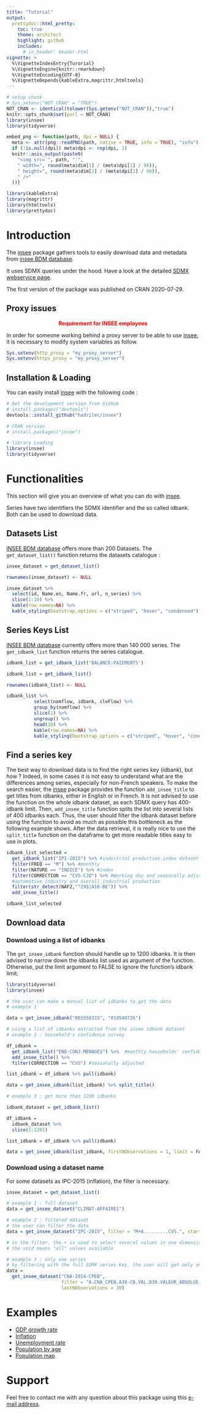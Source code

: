---
title: "Tutorial"
output:
  prettydoc::html_pretty:
    toc: true
    theme: architect
    highlight: github
    includes:
      # in_header: header.html
vignette: >
  %\VignetteIndexEntry{Turorial} 
  %\VignetteEngine{knitr::rmarkdown} 
  %\VignetteEncoding{UTF-8}
  %\VignetteDepends{kableExtra,magrittr,htmltools}
---

```{r setup,echo=FALSE, include=FALSE}
# setup chunk
# Sys.setenv("NOT_CRAN" = "TRUE")
NOT_CRAN <- identical(tolower(Sys.getenv("NOT_CRAN")),"true")
knitr::opts_chunk$set(purl = NOT_CRAN)
library(insee)
library(tidyverse)

embed_png <- function(path, dpi = NULL) {
  meta <- attr(png::readPNG(path, native = TRUE, info = TRUE), "info")
  if (!is.null(dpi)) meta$dpi <- rep(dpi, 2)
  knitr::asis_output(paste0(
    "<img src='", path, "'",
    " width=", round(meta$dim[1] / (meta$dpi[1] / 96)),
    " height=", round(meta$dim[2] / (meta$dpi[2] / 96)),
    " />"
  ))}
```

```{r message=FALSE, warning=FALSE, include=FALSE}
library(kableExtra)
library(magrittr)
library(htmltools)
library(prettydoc)
```

# Introduction

The [insee](https://CRAN.R-project.org/package=insee) package gathers tools to easily download data and metadata from [insee BDM database](https://www.insee.fr/en/information/2512785). 

It uses SDMX queries under the hood. Have a look at the detailed [SDMX webservice page](https://www.insee.fr/en/information/2868055).

The first version of the package was published on CRAN 2020-07-29.

## Proxy issues

<center><font color="red"> **Requirement for INSEE employees**</font></center>

In order for someone working behind a proxy server to be able to use [insee](https://CRAN.R-project.org/package=insee), it is necessary to modify system variables as follow.

```{r, message = FALSE, warning = FALSE, eval = FALSE}
Sys.setenv(http_proxy = "my_proxy_server")
Sys.setenv(https_proxy = "my_proxy_server")
```

## Installation & Loading

You can easily install [insee](https://CRAN.R-project.org/package=insee) with the following code :

```{r, message = FALSE, warning = FALSE, eval = FALSE}
# Get the development version from GitHub 
# install.packages("devtools")
devtools::install_github("hadrilec/insee")

# CRAN version
# install.packages("insee")

# library Loading
library(insee)
library(tidyverse)
```

# Functionalities

This section will give you an overview of what you can do with [insee](https://CRAN.R-project.org/package=insee).

Series have two identifiers the SDMX identifier and the so called idbank. Both can be used to download data.

## Datasets List

[INSEE BDM database](https://www.insee.fr/en/information/2512785) offers more than 200 Datasets. The <code>get_dataset_list()</code> function returns the datasets catalogue :

```{r, message = FALSE, warning = FALSE, eval = NOT_CRAN}
insee_dataset = get_dataset_list() 
```

```{r echo = FALSE, message = FALSE, warning = FALSE, eval = NOT_CRAN}
rownames(insee_dataset) <- NULL

insee_dataset %>% 
  select(id, Name.en, Name.fr, url, n_series) %>% 
  slice(1:10) %>% 
  kable(row.names=NA) %>% 
  kable_styling(bootstrap_options = c("striped", "hover", "condensed"))
```

## Series Keys List

[INSEE BDM database](https://www.insee.fr/en/information/2512785) currently offers more than 140 000 series. The <code>get_idbank_list</code> function returns the series catalogue.

```{r, message=FALSE,warning=FALSE,eval=NOT_CRAN}
idbank_list = get_idbank_list('BALANCE-PAIEMENTS')
```

```{r echo=FALSE, message=FALSE, warning=FALSE,eval=NOT_CRAN}
idbank_list = get_idbank_list()

rownames(idbank_list) <- NULL

idbank_list %>% 
          select(nomflow, idbank, cleFlow) %>%   
          group_by(nomflow) %>% 
          slice(1) %>% 
          ungroup() %>% 
          head(10) %>%
          kable(row.names=NA) %>% 
          kable_styling(bootstrap_options = c("striped", "hover", "condensed"))


```

## Find a series key

The best way to download data is to find the right series key (idbank), but how ? Indeed, in some cases it is not easy to understand what are the differences among series, especially for non-French speakers.
To make the search easier, the [insee](https://CRAN.R-project.org/package=insee) package provides the function <code>add_insee_title</code> to get titles from idbanks, either in English or in French. It is not advised to use the function on the whole idbank dataset, as each SDMX query has 400-idbank limit. Then, <code>add_insee_title</code> function splits the list into several lists of 400 idbanks each. Thus, the user should filter the idbank dataset before using the function to avoid as much as possible this bottleneck as the following example shows. After the data retrieval, it is really nice to use the <code>split_title</code> function on the dataframe to get more readable titles easy to use in plots.

```{r message=FALSE, warning=FALSE,eval=FALSE}

idbank_list_selected =
  get_idbank_list("IPI-2015") %>% #industrial production index dataset
  filter(FREQ == "M") %>% #monthly
  filter(NATURE == "INDICE") %>% #index
  filter(CORRECTION == "CVS-CJO") %>% #Working day and seasonally adjusted SA-WDA
  #automotive industry and overall industrial production
  filter(str_detect(NAF2,"^29$|A10-BE")) %>% 
  add_insee_title()

idbank_list_selected

```

## Download data

### Download using a list of idbanks

The <code>get_insee_idbank</code> function should handle up to 1200 idbanks.
It is then advised to narrow down the idbanks list used as argument of the function.
Otherwise, put the limit argument to FALSE to ignore the function's idbank limit.

```{r message=FALSE, warning=FALSE,eval=FALSE}
library(tidyverse)
library(insee)

# the user can make a manual list of idbanks to get the data 
# example 1

data = get_insee_idbank("001558315", "010540726")

# using a list of idbanks extracted from the insee idbank dataset
# example 2 : household's confidence survey

df_idbank = 
  get_idbank_list("ENQ-CONJ-MENAGES") %>%  #monthly households' confidence survey
  add_insee_title() %>% 
  filter(CORRECTION == "CVS") #seasonally adjusted

list_idbank = df_idbank %>% pull(idbank)

data = get_insee_idbank(list_idbank) %>% split_title()

# example 3 : get more than 1200 idbanks

idbank_dataset = get_idbank_list()

df_idbank = 
  idbank_dataset %>%
  slice(1:1201)

list_idbank = df_idbank %>% pull(idbank)

data = get_insee_idbank(list_idbank, firstNObservations = 1, limit = FALSE)

```

### Download using a dataset name

For some datasets as IPC-2015 (inflation), the filter is necessary.

```{r message=FALSE, warning=FALSE,eval=FALSE}

insee_dataset = get_dataset_list() 

# example 1 : full dataset
data = get_insee_dataset("CLIMAT-AFFAIRES")

# example 2 : filtered dataset 
# the user can filter the data
data = get_insee_dataset("IPC-2015", filter = "M+A.........CVS.", startPeriod = "2015-03")

# in the filter, the + is used to select several values in one dimension, like an "and" statement
# the void means "all" values available

# example 3 : only one series
# by filtering with the full SDMX series key, the user will get only one series
data = 
  get_insee_dataset("CNA-2014-CPEB",
                    filter = "A.CNA_CPEB.A38-CB.VAL.D39.VALEUR_ABSOLUE.FE.EUROS_COURANTS.BRUT",
                    lastNObservations = 10)

```

# Examples 

* [GDP growth rate](https://hadrilec.github.io/insee/articles/v2_gdp-vignettes.html)
* [Inflation](https://hadrilec.github.io/insee/articles/v3_inflation-vignettes.html)
* [Unemployment rate](https://hadrilec.github.io/insee/articles/v4_unem-vignettes.html)
* [Population by age](https://hadrilec.github.io/insee/articles/v5_pop-vignettes.html)
* [Population map](https://hadrilec.github.io/insee/articles/v6_pop_map-vignettes.html)


# Support
Feel free to contact me with any question about this package using this [e-mail address](mailto:leclerc.hadrien@gmail.com?subject=[r-package][insee]).


